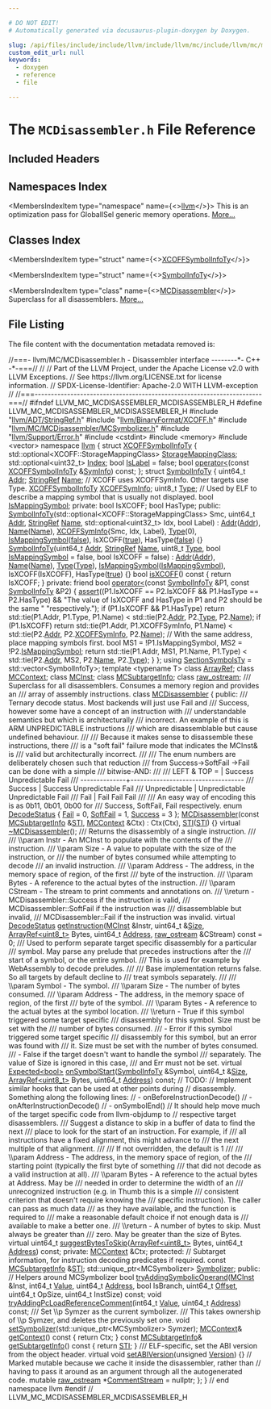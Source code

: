 ```yaml
---

# DO NOT EDIT!
# Automatically generated via docusaurus-plugin-doxygen by Doxygen.

slug: /api/files/include/include/llvm/include/llvm/mc/include/llvm/mc/mcdisassembler/mcdisassembler-h
custom_edit_url: null
keywords:
  - doxygen
  - reference
  - file

---
```





# The `MCDisassembler.h` File Reference

<DoxygenPage pluginConfig={pluginConfig}>



## Included Headers

<IncludesList>
<IncludesListItem
  filePath="llvm/ADT/StringRef.h"
  permalink="/docs/api/files/include/include/llvm/include/llvm/adt/stringref-h"
  isLocal="true" />
<IncludesListItem
  filePath="llvm/BinaryFormat/XCOFF.h"
  permalink="/docs/api/files/include/include/llvm/include/llvm/binaryformat/xcoff-h"
  isLocal="true" />
<IncludesListItem
  filePath="llvm/MC/MCDisassembler/MCSymbolizer.h"
  permalink="/docs/api/files/include/include/llvm/include/llvm/mc/include/llvm/mc/mcdisassembler/mcsymbolizer-h"
  isLocal="true" />
<IncludesListItem
  filePath="llvm/Support/Error.h"
  permalink="/docs/api/files/include/include/llvm/include/llvm/support/error-h"
  isLocal="true" />
<IncludesListItem
  filePath="cstdint"
  permalink=""
  isLocal="false" />
<IncludesListItem
  filePath="memory"
  permalink=""
  isLocal="false" />
<IncludesListItem
  filePath="vector"
  permalink=""
  isLocal="false" />
</IncludesList>

## Namespaces Index

<MembersIndex>

<MembersIndexItem
  type="namespace"
  name={<><a href="/docs/api/namespaces/llvm">llvm</a></>}>
This is an optimization pass for GlobalISel generic memory operations. <a href="/docs/api/namespaces/llvm/#details">More...</a>
</MembersIndexItem>

</MembersIndex>

## Classes Index

<MembersIndex>

<MembersIndexItem
  type="struct"
  name={<><a href="/docs/api/structs/llvm/xcoffsymbolinfoty">XCOFFSymbolInfoTy</a></>}>
</MembersIndexItem>

<MembersIndexItem
  type="struct"
  name={<><a href="/docs/api/structs/llvm/symbolinfoty">SymbolInfoTy</a></>}>
</MembersIndexItem>

<MembersIndexItem
  type="class"
  name={<><a href="/docs/api/classes/llvm/mcdisassembler">MCDisassembler</a></>}>
Superclass for all disassemblers. <a href="/docs/api/classes/llvm/mcdisassembler/#details">More...</a>
</MembersIndexItem>

</MembersIndex>


## File Listing

The file content with the documentation metadata removed is:

<ProgramListing>

<Link id="l00001" /><CodeLine lineNumber="1"><Highlight kind="comment">//===- llvm/MC/MCDisassembler.h - Disassembler interface --------&#42;- C++ -&#42;-===//</Highlight><Highlight kind="normal"></Highlight></CodeLine>
<Link id="l00002" /><CodeLine lineNumber="2"><Highlight kind="normal"></Highlight><Highlight kind="comment">//</Highlight><Highlight kind="normal"></Highlight></CodeLine>
<Link id="l00003" /><CodeLine lineNumber="3"><Highlight kind="normal"></Highlight><Highlight kind="comment">// Part of the LLVM Project, under the Apache License v2.0 with LLVM Exceptions.</Highlight><Highlight kind="normal"></Highlight></CodeLine>
<Link id="l00004" /><CodeLine lineNumber="4"><Highlight kind="normal"></Highlight><Highlight kind="comment">// See https://llvm.org/LICENSE.txt for license information.</Highlight><Highlight kind="normal"></Highlight></CodeLine>
<Link id="l00005" /><CodeLine lineNumber="5"><Highlight kind="normal"></Highlight><Highlight kind="comment">// SPDX-License-Identifier: Apache-2.0 WITH LLVM-exception</Highlight><Highlight kind="normal"></Highlight></CodeLine>
<Link id="l00006" /><CodeLine lineNumber="6"><Highlight kind="normal"></Highlight><Highlight kind="comment">//</Highlight><Highlight kind="normal"></Highlight></CodeLine>
<Link id="l00007" /><CodeLine lineNumber="7"><Highlight kind="normal"></Highlight><Highlight kind="comment">//===----------------------------------------------------------------------===//</Highlight><Highlight kind="normal"></Highlight></CodeLine>
<Link id="l00008" /><CodeLine lineNumber="8"><Highlight kind="normal"></Highlight></CodeLine>
<Link id="l00009" /><CodeLine lineNumber="9"><Highlight kind="normal"></Highlight><Highlight kind="preprocessor">#ifndef LLVM&#95;MC&#95;MCDISASSEMBLER&#95;MCDISASSEMBLER&#95;H</Highlight><Highlight kind="normal"></Highlight></CodeLine>
<Link id="l00010" /><CodeLine lineNumber="10"><Highlight kind="normal"></Highlight><Highlight kind="preprocessor">#define LLVM&#95;MC&#95;MCDISASSEMBLER&#95;MCDISASSEMBLER&#95;H</Highlight><Highlight kind="normal"></Highlight></CodeLine>
<Link id="l00011" /><CodeLine lineNumber="11"><Highlight kind="normal"></Highlight></CodeLine>
<Link id="l00012" /><CodeLine lineNumber="12"><Highlight kind="normal"></Highlight><Highlight kind="preprocessor">#include &quot;<a href="/docs/api/files/include/include/llvm/include/llvm/adt/stringref-h">llvm/ADT/StringRef.h</a>&quot;</Highlight><Highlight kind="normal"></Highlight></CodeLine>
<Link id="l00013" /><CodeLine lineNumber="13"><Highlight kind="normal"></Highlight><Highlight kind="preprocessor">#include &quot;<a href="/docs/api/files/include/include/llvm/include/llvm/binaryformat/xcoff-h">llvm/BinaryFormat/XCOFF.h</a>&quot;</Highlight><Highlight kind="normal"></Highlight></CodeLine>
<Link id="l00014" /><CodeLine lineNumber="14"><Highlight kind="normal"></Highlight><Highlight kind="preprocessor">#include &quot;<a href="/docs/api/files/include/include/llvm/include/llvm/mc/include/llvm/mc/mcdisassembler/mcsymbolizer-h">llvm/MC/MCDisassembler/MCSymbolizer.h</a>&quot;</Highlight><Highlight kind="normal"></Highlight></CodeLine>
<Link id="l00015" /><CodeLine lineNumber="15"><Highlight kind="normal"></Highlight><Highlight kind="preprocessor">#include &quot;<a href="/docs/api/files/include/include/llvm/include/llvm/support/error-h">llvm/Support/Error.h</a>&quot;</Highlight><Highlight kind="normal"></Highlight></CodeLine>
<Link id="l00016" /><CodeLine lineNumber="16"><Highlight kind="normal"></Highlight><Highlight kind="preprocessor">#include &lt;cstdint&gt;</Highlight><Highlight kind="normal"></Highlight></CodeLine>
<Link id="l00017" /><CodeLine lineNumber="17"><Highlight kind="normal"></Highlight><Highlight kind="preprocessor">#include &lt;memory&gt;</Highlight><Highlight kind="normal"></Highlight></CodeLine>
<Link id="l00018" /><CodeLine lineNumber="18"><Highlight kind="normal"></Highlight><Highlight kind="preprocessor">#include &lt;vector&gt;</Highlight><Highlight kind="normal"></Highlight></CodeLine>
<Link id="l00019" /><CodeLine lineNumber="19"><Highlight kind="normal"></Highlight></CodeLine>
<Link id="l00020" /><CodeLine lineNumber="20"><Highlight kind="normal"></Highlight><Highlight kind="keyword">namespace </Highlight><Highlight kind="normal"><a href="/docs/api/namespaces/llvm">llvm</a> &#123;</Highlight></CodeLine>
<Link id="l00021" /><CodeLine lineNumber="21"><Highlight kind="normal"></Highlight></CodeLine>
<Link id="l00022" /><CodeLine lineNumber="22" lineLink="/docs/api/structs/llvm/xcoffsymbolinfoty"><Highlight kind="normal"></Highlight><Highlight kind="keyword">struct </Highlight><Highlight kind="normal"><a href="/docs/api/structs/llvm/xcoffsymbolinfoty">XCOFFSymbolInfoTy</a> &#123;</Highlight></CodeLine>
<Link id="l00023" /><CodeLine lineNumber="23" lineLink="/docs/api/structs/llvm/xcoffsymbolinfoty/#ac60cea02478e4afe523c826cf49ceee5"><Highlight kind="normal">  std::optional&lt;XCOFF::StorageMappingClass&gt; <a href="/docs/api/structs/llvm/xcoffsymbolinfoty/#ac60cea02478e4afe523c826cf49ceee5">StorageMappingClass</a>;</Highlight></CodeLine>
<Link id="l00024" /><CodeLine lineNumber="24" lineLink="/docs/api/structs/llvm/xcoffsymbolinfoty/#aa9b34ac971fc7a774a083c51de16707d"><Highlight kind="normal">  std::optional&lt;uint32&#95;t&gt; <a href="/docs/api/structs/llvm/xcoffsymbolinfoty/#aa9b34ac971fc7a774a083c51de16707d">Index</a>;</Highlight></CodeLine>
<Link id="l00025" /><CodeLine lineNumber="25" lineLink="/docs/api/structs/llvm/xcoffsymbolinfoty/#a54b9256679e29b148a4ba782ce84b9fc"><Highlight kind="normal">  </Highlight><Highlight kind="keywordtype">bool</Highlight><Highlight kind="normal"> <a href="/docs/api/structs/llvm/xcoffsymbolinfoty/#a54b9256679e29b148a4ba782ce84b9fc">IsLabel</a> = </Highlight><Highlight kind="keyword">false</Highlight><Highlight kind="normal">;</Highlight></CodeLine>
<Link id="l00026" /><CodeLine lineNumber="26"><Highlight kind="normal">  </Highlight><Highlight kind="keywordtype">bool</Highlight><Highlight kind="normal"> <a href="/docs/api/structs/llvm/xcoffsymbolinfoty/#a65fb8e5e2d4cfbd4d7e1a47f58452e7d">operator&lt;</a>(</Highlight><Highlight kind="keyword">const</Highlight><Highlight kind="normal"> <a href="/docs/api/structs/llvm/xcoffsymbolinfoty">XCOFFSymbolInfoTy</a> &amp;<a href="/docs/api/structs/syminfo">SymInfo</a>) </Highlight><Highlight kind="keyword">const</Highlight><Highlight kind="normal">;</Highlight></CodeLine>
<Link id="l00027" /><CodeLine lineNumber="27"><Highlight kind="normal">&#125;;</Highlight></CodeLine>
<Link id="l00028" /><CodeLine lineNumber="28"><Highlight kind="normal"></Highlight></CodeLine>
<Link id="l00029" /><CodeLine lineNumber="29" lineLink="/docs/api/structs/llvm/symbolinfoty"><Highlight kind="normal"></Highlight><Highlight kind="keyword">struct </Highlight><Highlight kind="normal"><a href="/docs/api/structs/llvm/symbolinfoty/#a268f8502696297743a34f43225dcf722">SymbolInfoTy</a> &#123;</Highlight></CodeLine>
<Link id="l00030" /><CodeLine lineNumber="30" lineLink="/docs/api/structs/llvm/symbolinfoty/#afbab73489bf1a6bd2d3d605b87267528"><Highlight kind="normal">  uint64&#95;t <a href="/docs/api/structs/llvm/symbolinfoty/#afbab73489bf1a6bd2d3d605b87267528">Addr</a>;</Highlight></CodeLine>
<Link id="l00031" /><CodeLine lineNumber="31" lineLink="/docs/api/structs/llvm/symbolinfoty/#adeb62323394740c3ee7f3fef420ad100"><Highlight kind="normal">  <a href="/docs/api/classes/llvm/stringref">StringRef</a> <a href="/docs/api/structs/llvm/symbolinfoty/#adeb62323394740c3ee7f3fef420ad100">Name</a>;</Highlight></CodeLine>
<Link id="l00032" /><CodeLine lineNumber="32"><Highlight kind="normal">  </Highlight><Highlight kind="comment">// XCOFF uses XCOFFSymInfo. Other targets use Type.</Highlight><Highlight kind="normal"></Highlight></CodeLine>
<Link id="l00033" /><CodeLine lineNumber="33" lineLink="/docs/api/structs/llvm/symbolinfoty/#a911d9076ba2a9dc3f8705829ffdcf492"><Highlight kind="normal">  <a href="/docs/api/structs/llvm/xcoffsymbolinfoty">XCOFFSymbolInfoTy</a> <a href="/docs/api/structs/llvm/symbolinfoty/#a911d9076ba2a9dc3f8705829ffdcf492">XCOFFSymInfo</a>;</Highlight></CodeLine>
<Link id="l00034" /><CodeLine lineNumber="34" lineLink="/docs/api/structs/llvm/symbolinfoty/#af21a9bc17551fea2afa647a2db3cbcdb"><Highlight kind="normal">  uint8&#95;t <a href="/docs/api/structs/llvm/symbolinfoty/#af21a9bc17551fea2afa647a2db3cbcdb">Type</a>;</Highlight></CodeLine>
<Link id="l00035" /><CodeLine lineNumber="35"><Highlight kind="normal">  </Highlight><Highlight kind="comment">// Used by ELF to describe a mapping symbol that is usually not displayed.</Highlight><Highlight kind="normal"></Highlight></CodeLine>
<Link id="l00036" /><CodeLine lineNumber="36" lineLink="/docs/api/structs/llvm/symbolinfoty/#aafc60a607db4d4e236322dd2f1ca0080"><Highlight kind="normal">  </Highlight><Highlight kind="keywordtype">bool</Highlight><Highlight kind="normal"> <a href="/docs/api/structs/llvm/symbolinfoty/#aafc60a607db4d4e236322dd2f1ca0080">IsMappingSymbol</a>;</Highlight></CodeLine>
<Link id="l00037" /><CodeLine lineNumber="37"><Highlight kind="normal"></Highlight></CodeLine>
<Link id="l00038" /><CodeLine lineNumber="38"><Highlight kind="normal"></Highlight><Highlight kind="keyword">private</Highlight><Highlight kind="normal">:</Highlight></CodeLine>
<Link id="l00039" /><CodeLine lineNumber="39"><Highlight kind="normal">  </Highlight><Highlight kind="keywordtype">bool</Highlight><Highlight kind="normal"> IsXCOFF;</Highlight></CodeLine>
<Link id="l00040" /><CodeLine lineNumber="40"><Highlight kind="normal">  </Highlight><Highlight kind="keywordtype">bool</Highlight><Highlight kind="normal"> HasType;</Highlight></CodeLine>
<Link id="l00041" /><CodeLine lineNumber="41"><Highlight kind="normal"></Highlight></CodeLine>
<Link id="l00042" /><CodeLine lineNumber="42"><Highlight kind="normal"></Highlight><Highlight kind="keyword">public</Highlight><Highlight kind="normal">:</Highlight></CodeLine>
<Link id="l00043" /><CodeLine lineNumber="43" lineLink="/docs/api/structs/llvm/symbolinfoty/#a268f8502696297743a34f43225dcf722"><Highlight kind="normal">  <a href="/docs/api/structs/llvm/symbolinfoty/#a268f8502696297743a34f43225dcf722">SymbolInfoTy</a>(std::optional&lt;XCOFF::StorageMappingClass&gt; Smc, uint64&#95;t <a href="/docs/api/structs/llvm/symbolinfoty/#afbab73489bf1a6bd2d3d605b87267528">Addr</a>,</Highlight></CodeLine>
<Link id="l00044" /><CodeLine lineNumber="44"><Highlight kind="normal">               <a href="/docs/api/classes/llvm/stringref">StringRef</a> <a href="/docs/api/structs/llvm/symbolinfoty/#adeb62323394740c3ee7f3fef420ad100">Name</a>, std::optional&lt;uint32&#95;t&gt; Idx, </Highlight><Highlight kind="keywordtype">bool</Highlight><Highlight kind="normal"> Label)</Highlight></CodeLine>
<Link id="l00045" /><CodeLine lineNumber="45"><Highlight kind="normal">      : <a href="/docs/api/structs/llvm/symbolinfoty/#afbab73489bf1a6bd2d3d605b87267528">Addr</a>(<a href="/docs/api/structs/llvm/symbolinfoty/#afbab73489bf1a6bd2d3d605b87267528">Addr</a>), <a href="/docs/api/structs/llvm/symbolinfoty/#adeb62323394740c3ee7f3fef420ad100">Name</a>(<a href="/docs/api/structs/llvm/symbolinfoty/#adeb62323394740c3ee7f3fef420ad100">Name</a>), <a href="/docs/api/structs/llvm/symbolinfoty/#a911d9076ba2a9dc3f8705829ffdcf492">XCOFFSymInfo</a>&#123;Smc, Idx, Label&#125;, <a href="/docs/api/structs/llvm/symbolinfoty/#af21a9bc17551fea2afa647a2db3cbcdb">Type</a>(0),</Highlight></CodeLine>
<Link id="l00046" /><CodeLine lineNumber="46"><Highlight kind="normal">        <a href="/docs/api/structs/llvm/symbolinfoty/#aafc60a607db4d4e236322dd2f1ca0080">IsMappingSymbol</a>(<a href="/docs/api/namespaces/false">false</a>), IsXCOFF(<a href="/docs/api/files/lib/lib/analysis/basicaliasanalysis-cpp/#af6d5cafbdfc5313e65d990120021a3ec">true</a>), HasType(<a href="/docs/api/namespaces/false">false</a>) &#123;&#125;</Highlight></CodeLine>
<Link id="l00047" /><CodeLine lineNumber="47" lineLink="/docs/api/structs/llvm/symbolinfoty/#a3ce41f3958ca76dd48665c9e419b9d46"><Highlight kind="normal">  <a href="/docs/api/structs/llvm/symbolinfoty/#a3ce41f3958ca76dd48665c9e419b9d46">SymbolInfoTy</a>(uint64&#95;t <a href="/docs/api/structs/llvm/symbolinfoty/#afbab73489bf1a6bd2d3d605b87267528">Addr</a>, <a href="/docs/api/classes/llvm/stringref">StringRef</a> <a href="/docs/api/structs/llvm/symbolinfoty/#adeb62323394740c3ee7f3fef420ad100">Name</a>, uint8&#95;t <a href="/docs/api/structs/llvm/symbolinfoty/#af21a9bc17551fea2afa647a2db3cbcdb">Type</a>,</Highlight></CodeLine>
<Link id="l00048" /><CodeLine lineNumber="48"><Highlight kind="normal">               </Highlight><Highlight kind="keywordtype">bool</Highlight><Highlight kind="normal"> <a href="/docs/api/structs/llvm/symbolinfoty/#aafc60a607db4d4e236322dd2f1ca0080">IsMappingSymbol</a> = </Highlight><Highlight kind="keyword">false</Highlight><Highlight kind="normal">, </Highlight><Highlight kind="keywordtype">bool</Highlight><Highlight kind="normal"> IsXCOFF = </Highlight><Highlight kind="keyword">false</Highlight><Highlight kind="normal">)</Highlight></CodeLine>
<Link id="l00049" /><CodeLine lineNumber="49"><Highlight kind="normal">      : <a href="/docs/api/structs/llvm/symbolinfoty/#afbab73489bf1a6bd2d3d605b87267528">Addr</a>(<a href="/docs/api/structs/llvm/symbolinfoty/#afbab73489bf1a6bd2d3d605b87267528">Addr</a>), <a href="/docs/api/structs/llvm/symbolinfoty/#adeb62323394740c3ee7f3fef420ad100">Name</a>(<a href="/docs/api/structs/llvm/symbolinfoty/#adeb62323394740c3ee7f3fef420ad100">Name</a>), <a href="/docs/api/structs/llvm/symbolinfoty/#af21a9bc17551fea2afa647a2db3cbcdb">Type</a>(<a href="/docs/api/structs/llvm/symbolinfoty/#af21a9bc17551fea2afa647a2db3cbcdb">Type</a>), <a href="/docs/api/structs/llvm/symbolinfoty/#aafc60a607db4d4e236322dd2f1ca0080">IsMappingSymbol</a>(<a href="/docs/api/structs/llvm/symbolinfoty/#aafc60a607db4d4e236322dd2f1ca0080">IsMappingSymbol</a>),</Highlight></CodeLine>
<Link id="l00050" /><CodeLine lineNumber="50"><Highlight kind="normal">        IsXCOFF(IsXCOFF), HasType(<a href="/docs/api/files/lib/lib/analysis/basicaliasanalysis-cpp/#af6d5cafbdfc5313e65d990120021a3ec">true</a>) &#123;&#125;</Highlight></CodeLine>
<Link id="l00051" /><CodeLine lineNumber="51" lineLink="/docs/api/structs/llvm/symbolinfoty/#adb1ecebbeb919b02ed47d69684a4e456"><Highlight kind="normal">  </Highlight><Highlight kind="keywordtype">bool</Highlight><Highlight kind="normal"> <a href="/docs/api/structs/llvm/symbolinfoty/#adb1ecebbeb919b02ed47d69684a4e456">isXCOFF</a>()</Highlight><Highlight kind="keyword"> const </Highlight><Highlight kind="normal">&#123; </Highlight><Highlight kind="keywordflow">return</Highlight><Highlight kind="normal"> IsXCOFF; &#125;</Highlight></CodeLine>
<Link id="l00052" /><CodeLine lineNumber="52"><Highlight kind="normal"></Highlight></CodeLine>
<Link id="l00053" /><CodeLine lineNumber="53"><Highlight kind="normal"></Highlight><Highlight kind="keyword">private</Highlight><Highlight kind="normal">:</Highlight></CodeLine>
<Link id="l00054" /><CodeLine lineNumber="54" lineLink="/docs/api/structs/llvm/symbolinfoty/#ad19bd0ed97fe373971e486cd1c8695a3"><Highlight kind="normal">  </Highlight><Highlight kind="keyword">friend</Highlight><Highlight kind="normal"> </Highlight><Highlight kind="keywordtype">bool</Highlight><Highlight kind="normal"> <a href="/docs/api/structs/llvm/symbolinfoty/#ad19bd0ed97fe373971e486cd1c8695a3">operator&lt;</a>(</Highlight><Highlight kind="keyword">const</Highlight><Highlight kind="normal"> <a href="/docs/api/structs/llvm/symbolinfoty/#a268f8502696297743a34f43225dcf722">SymbolInfoTy</a> &amp;P1, </Highlight><Highlight kind="keyword">const</Highlight><Highlight kind="normal"> <a href="/docs/api/structs/llvm/symbolinfoty/#a268f8502696297743a34f43225dcf722">SymbolInfoTy</a> &amp;P2) &#123;</Highlight></CodeLine>
<Link id="l00055" /><CodeLine lineNumber="55"><Highlight kind="normal">    <a href="/docs/api/files/lib/lib/target/lib/target/amdgpu/silowercontrolflow-cpp/#a4868c5d81c5ccc98c47aeab6244346a0">assert</a>((P1.IsXCOFF == P2.IsXCOFF &amp;&amp; P1.HasType == P2.HasType) &amp;&amp;</Highlight></CodeLine>
<Link id="l00056" /><CodeLine lineNumber="56"><Highlight kind="normal">           </Highlight><Highlight kind="stringliteral">&quot;The value of IsXCOFF and HasType in P1 and P2 should be the same &quot;</Highlight><Highlight kind="normal"></Highlight></CodeLine>
<Link id="l00057" /><CodeLine lineNumber="57"><Highlight kind="normal">           </Highlight><Highlight kind="stringliteral">&quot;respectively.&quot;</Highlight><Highlight kind="normal">);</Highlight></CodeLine>
<Link id="l00058" /><CodeLine lineNumber="58"><Highlight kind="normal"></Highlight></CodeLine>
<Link id="l00059" /><CodeLine lineNumber="59"><Highlight kind="normal">    </Highlight><Highlight kind="keywordflow">if</Highlight><Highlight kind="normal"> (P1.IsXCOFF &amp;&amp; P1.HasType)</Highlight></CodeLine>
<Link id="l00060" /><CodeLine lineNumber="60"><Highlight kind="normal">      </Highlight><Highlight kind="keywordflow">return</Highlight><Highlight kind="normal"> std::tie(P1.Addr, P1.Type, P1.Name) &lt;</Highlight></CodeLine>
<Link id="l00061" /><CodeLine lineNumber="61"><Highlight kind="normal">             std::tie(P2.<a href="/docs/api/structs/llvm/symbolinfoty/#afbab73489bf1a6bd2d3d605b87267528">Addr</a>, P2.<a href="/docs/api/structs/llvm/symbolinfoty/#af21a9bc17551fea2afa647a2db3cbcdb">Type</a>, P2.<a href="/docs/api/structs/llvm/symbolinfoty/#adeb62323394740c3ee7f3fef420ad100">Name</a>);</Highlight></CodeLine>
<Link id="l00062" /><CodeLine lineNumber="62"><Highlight kind="normal"></Highlight></CodeLine>
<Link id="l00063" /><CodeLine lineNumber="63"><Highlight kind="normal">    </Highlight><Highlight kind="keywordflow">if</Highlight><Highlight kind="normal"> (P1.IsXCOFF)</Highlight></CodeLine>
<Link id="l00064" /><CodeLine lineNumber="64"><Highlight kind="normal">      </Highlight><Highlight kind="keywordflow">return</Highlight><Highlight kind="normal"> std::tie(P1.Addr, P1.XCOFFSymInfo, P1.Name) &lt;</Highlight></CodeLine>
<Link id="l00065" /><CodeLine lineNumber="65"><Highlight kind="normal">             std::tie(P2.<a href="/docs/api/structs/llvm/symbolinfoty/#afbab73489bf1a6bd2d3d605b87267528">Addr</a>, P2.<a href="/docs/api/structs/llvm/symbolinfoty/#a911d9076ba2a9dc3f8705829ffdcf492">XCOFFSymInfo</a>, P2.<a href="/docs/api/structs/llvm/symbolinfoty/#adeb62323394740c3ee7f3fef420ad100">Name</a>);</Highlight></CodeLine>
<Link id="l00066" /><CodeLine lineNumber="66"><Highlight kind="normal"></Highlight></CodeLine>
<Link id="l00067" /><CodeLine lineNumber="67"><Highlight kind="normal">    </Highlight><Highlight kind="comment">// With the same address, place mapping symbols first.</Highlight><Highlight kind="normal"></Highlight></CodeLine>
<Link id="l00068" /><CodeLine lineNumber="68"><Highlight kind="normal">    </Highlight><Highlight kind="keywordtype">bool</Highlight><Highlight kind="normal"> MS1 = !P1.IsMappingSymbol, MS2 = !P2.<a href="/docs/api/structs/llvm/symbolinfoty/#aafc60a607db4d4e236322dd2f1ca0080">IsMappingSymbol</a>;</Highlight></CodeLine>
<Link id="l00069" /><CodeLine lineNumber="69"><Highlight kind="normal">    </Highlight><Highlight kind="keywordflow">return</Highlight><Highlight kind="normal"> std::tie(P1.Addr, MS1, P1.Name, P1.Type) &lt;</Highlight></CodeLine>
<Link id="l00070" /><CodeLine lineNumber="70"><Highlight kind="normal">           std::tie(P2.<a href="/docs/api/structs/llvm/symbolinfoty/#afbab73489bf1a6bd2d3d605b87267528">Addr</a>, MS2, P2.<a href="/docs/api/structs/llvm/symbolinfoty/#adeb62323394740c3ee7f3fef420ad100">Name</a>, P2.<a href="/docs/api/structs/llvm/symbolinfoty/#af21a9bc17551fea2afa647a2db3cbcdb">Type</a>);</Highlight></CodeLine>
<Link id="l00071" /><CodeLine lineNumber="71"><Highlight kind="normal">  &#125;</Highlight></CodeLine>
<Link id="l00072" /><CodeLine lineNumber="72"><Highlight kind="normal">&#125;;</Highlight></CodeLine>
<Link id="l00073" /><CodeLine lineNumber="73"><Highlight kind="normal"></Highlight></CodeLine>
<Link id="l00074" /><CodeLine lineNumber="74" lineLink="/docs/api/namespaces/llvm/#acd0890d6ec86f9ec3c6a0b7c30f7f158"><Highlight kind="normal"></Highlight><Highlight kind="keyword">using </Highlight><Highlight kind="normal"><a href="/docs/api/namespaces/llvm/#acd0890d6ec86f9ec3c6a0b7c30f7f158">SectionSymbolsTy</a> = std::vector&lt;SymbolInfoTy&gt;;</Highlight></CodeLine>
<Link id="l00075" /><CodeLine lineNumber="75"><Highlight kind="normal"></Highlight></CodeLine>
<Link id="l00076" /><CodeLine lineNumber="76"><Highlight kind="normal"></Highlight><Highlight kind="keyword">template</Highlight><Highlight kind="normal"> &lt;</Highlight><Highlight kind="keyword">typename</Highlight><Highlight kind="normal"> T&gt; </Highlight><Highlight kind="keyword">class </Highlight><Highlight kind="normal"><a href="/docs/api/classes/llvm/arrayref">ArrayRef</a>;</Highlight></CodeLine>
<Link id="l00077" /><CodeLine lineNumber="77"><Highlight kind="normal"></Highlight><Highlight kind="keyword">class </Highlight><Highlight kind="normal"><a href="/docs/api/classes/llvm/mccontext">MCContext</a>;</Highlight></CodeLine>
<Link id="l00078" /><CodeLine lineNumber="78"><Highlight kind="normal"></Highlight><Highlight kind="keyword">class </Highlight><Highlight kind="normal"><a href="/docs/api/classes/llvm/mcinst">MCInst</a>;</Highlight></CodeLine>
<Link id="l00079" /><CodeLine lineNumber="79"><Highlight kind="normal"></Highlight><Highlight kind="keyword">class </Highlight><Highlight kind="normal"><a href="/docs/api/classes/llvm/mcsubtargetinfo">MCSubtargetInfo</a>;</Highlight></CodeLine>
<Link id="l00080" /><CodeLine lineNumber="80"><Highlight kind="normal"></Highlight><Highlight kind="keyword">class </Highlight><Highlight kind="normal"><a href="/docs/api/classes/llvm/raw-ostream">raw&#95;ostream</a>;</Highlight></CodeLine>
<Link id="l00081" /><CodeLine lineNumber="81"><Highlight kind="normal"></Highlight><Highlight kind="comment"></Highlight></CodeLine>
<Link id="l00082" /><CodeLine lineNumber="82"><Highlight kind="comment">/// Superclass for all disassemblers. Consumes a memory region and provides an</Highlight></CodeLine>
<Link id="l00083" /><CodeLine lineNumber="83"><Highlight kind="comment">/// array of assembly instructions.</Highlight><Highlight kind="normal"></Highlight></CodeLine>
<Link id="l00084" /><CodeLine lineNumber="84" lineLink="/docs/api/classes/llvm/mcdisassembler"><Highlight kind="normal"></Highlight><Highlight kind="keyword">class </Highlight><Highlight kind="normal"><a href="/docs/api/classes/llvm/mcdisassembler/#a07639073d0bfe2f90b94ced7f2944596">MCDisassembler</a> &#123;</Highlight></CodeLine>
<Link id="l00085" /><CodeLine lineNumber="85"><Highlight kind="normal"></Highlight><Highlight kind="keyword">public</Highlight><Highlight kind="normal">:</Highlight><Highlight kind="comment"></Highlight></CodeLine>
<Link id="l00086" /><CodeLine lineNumber="86"><Highlight kind="comment">  /// Ternary decode status. Most backends will just use Fail and</Highlight></CodeLine>
<Link id="l00087" /><CodeLine lineNumber="87"><Highlight kind="comment">  /// Success, however some have a concept of an instruction with</Highlight></CodeLine>
<Link id="l00088" /><CodeLine lineNumber="88"><Highlight kind="comment">  /// understandable semantics but which is architecturally</Highlight></CodeLine>
<Link id="l00089" /><CodeLine lineNumber="89"><Highlight kind="comment">  /// incorrect. An example of this is ARM UNPREDICTABLE instructions</Highlight></CodeLine>
<Link id="l00090" /><CodeLine lineNumber="90"><Highlight kind="comment">  /// which are disassemblable but cause undefined behaviour.</Highlight></CodeLine>
<Link id="l00091" /><CodeLine lineNumber="91"><Highlight kind="comment">  ///</Highlight></CodeLine>
<Link id="l00092" /><CodeLine lineNumber="92"><Highlight kind="comment">  /// Because it makes sense to disassemble these instructions, there</Highlight></CodeLine>
<Link id="l00093" /><CodeLine lineNumber="93"><Highlight kind="comment">  /// is a &quot;soft fail&quot; failure mode that indicates the MCInst&amp; is</Highlight></CodeLine>
<Link id="l00094" /><CodeLine lineNumber="94"><Highlight kind="comment">  /// valid but architecturally incorrect.</Highlight></CodeLine>
<Link id="l00095" /><CodeLine lineNumber="95"><Highlight kind="comment">  ///</Highlight></CodeLine>
<Link id="l00096" /><CodeLine lineNumber="96"><Highlight kind="comment">  /// The enum numbers are deliberately chosen such that reduction</Highlight></CodeLine>
<Link id="l00097" /><CodeLine lineNumber="97"><Highlight kind="comment">  /// from Success-&gt;SoftFail -&gt;Fail can be done with a simple</Highlight></CodeLine>
<Link id="l00098" /><CodeLine lineNumber="98"><Highlight kind="comment">  /// bitwise-AND:</Highlight></CodeLine>
<Link id="l00099" /><CodeLine lineNumber="99"><Highlight kind="comment">  ///</Highlight></CodeLine>
<Link id="l00100" /><CodeLine lineNumber="100"><Highlight kind="comment">  ///   LEFT &amp; TOP =  | Success       Unpredictable   Fail</Highlight></CodeLine>
<Link id="l00101" /><CodeLine lineNumber="101"><Highlight kind="comment">  ///   --------------+-----------------------------------</Highlight></CodeLine>
<Link id="l00102" /><CodeLine lineNumber="102"><Highlight kind="comment">  ///   Success       | Success       Unpredictable   Fail</Highlight></CodeLine>
<Link id="l00103" /><CodeLine lineNumber="103"><Highlight kind="comment">  ///   Unpredictable | Unpredictable Unpredictable   Fail</Highlight></CodeLine>
<Link id="l00104" /><CodeLine lineNumber="104"><Highlight kind="comment">  ///   Fail          | Fail          Fail            Fail</Highlight></CodeLine>
<Link id="l00105" /><CodeLine lineNumber="105"><Highlight kind="comment">  ///</Highlight></CodeLine>
<Link id="l00106" /><CodeLine lineNumber="106"><Highlight kind="comment">  /// An easy way of encoding this is as 0b11, 0b01, 0b00 for</Highlight></CodeLine>
<Link id="l00107" /><CodeLine lineNumber="107"><Highlight kind="comment">  /// Success, SoftFail, Fail respectively.</Highlight><Highlight kind="normal"></Highlight></CodeLine>
<Link id="l00108" /><CodeLine lineNumber="108" lineLink="/docs/api/classes/llvm/mcdisassembler/#a8eb822283e8f3200ca4b2a1ba0174e6a"><Highlight kind="normal">  </Highlight><Highlight kind="keyword">enum</Highlight><Highlight kind="normal"> <a href="/docs/api/classes/llvm/mcdisassembler/#a8eb822283e8f3200ca4b2a1ba0174e6a">DecodeStatus</a> &#123;</Highlight></CodeLine>
<Link id="l00109" /><CodeLine lineNumber="109" lineLink="/docs/api/classes/llvm/mcdisassembler/#a8eb822283e8f3200ca4b2a1ba0174e6aa537a26dac8694f2000c729a35e2ead30"><Highlight kind="normal">    <a href="/docs/api/classes/llvm/mcdisassembler/#a8eb822283e8f3200ca4b2a1ba0174e6aa537a26dac8694f2000c729a35e2ead30">Fail</a> = 0,</Highlight></CodeLine>
<Link id="l00110" /><CodeLine lineNumber="110" lineLink="/docs/api/classes/llvm/mcdisassembler/#a8eb822283e8f3200ca4b2a1ba0174e6aa9d693b8e530a7fa3457dece6f8951e6c"><Highlight kind="normal">    <a href="/docs/api/classes/llvm/mcdisassembler/#a8eb822283e8f3200ca4b2a1ba0174e6aa9d693b8e530a7fa3457dece6f8951e6c">SoftFail</a> = 1,</Highlight></CodeLine>
<Link id="l00111" /><CodeLine lineNumber="111" lineLink="/docs/api/classes/llvm/mcdisassembler/#a8eb822283e8f3200ca4b2a1ba0174e6aaabe09036b442fff9aa63ce1e844fdf60"><Highlight kind="normal">    <a href="/docs/api/classes/llvm/mcdisassembler/#a8eb822283e8f3200ca4b2a1ba0174e6aaabe09036b442fff9aa63ce1e844fdf60">Success</a> = 3</Highlight></CodeLine>
<Link id="l00112" /><CodeLine lineNumber="112"><Highlight kind="normal">  &#125;;</Highlight></CodeLine>
<Link id="l00113" /><CodeLine lineNumber="113"><Highlight kind="normal"></Highlight></CodeLine>
<Link id="l00114" /><CodeLine lineNumber="114" lineLink="/docs/api/classes/llvm/mcdisassembler/#a07639073d0bfe2f90b94ced7f2944596"><Highlight kind="normal">  <a href="/docs/api/classes/llvm/mcdisassembler/#a07639073d0bfe2f90b94ced7f2944596">MCDisassembler</a>(</Highlight><Highlight kind="keyword">const</Highlight><Highlight kind="normal"> <a href="/docs/api/classes/llvm/mcsubtargetinfo">MCSubtargetInfo</a> &amp;<a href="/docs/api/classes/llvm/mcdisassembler/#a67d53a6acc509ff577f17d00ddeac34d">STI</a>, <a href="/docs/api/classes/llvm/mccontext">MCContext</a> &amp;Ctx)</Highlight></CodeLine>
<Link id="l00115" /><CodeLine lineNumber="115"><Highlight kind="normal">    : Ctx(Ctx), <a href="/docs/api/classes/llvm/mcdisassembler/#a67d53a6acc509ff577f17d00ddeac34d">STI</a>(<a href="/docs/api/classes/llvm/mcdisassembler/#a67d53a6acc509ff577f17d00ddeac34d">STI</a>) &#123;&#125;</Highlight></CodeLine>
<Link id="l00116" /><CodeLine lineNumber="116"><Highlight kind="normal"></Highlight></CodeLine>
<Link id="l00117" /><CodeLine lineNumber="117" lineLink="/docs/api/classes/llvm/mcdisassembler/#aca028537d2d7a5248816fc6bdf61eeda"><Highlight kind="normal">  </Highlight><Highlight kind="keyword">virtual</Highlight><Highlight kind="normal"> <a href="/docs/api/classes/llvm/mcdisassembler/#aca028537d2d7a5248816fc6bdf61eeda">~MCDisassembler</a>();</Highlight></CodeLine>
<Link id="l00118" /><CodeLine lineNumber="118"><Highlight kind="normal"></Highlight><Highlight kind="comment"></Highlight></CodeLine>
<Link id="l00119" /><CodeLine lineNumber="119"><Highlight kind="comment">  /// Returns the disassembly of a single instruction.</Highlight></CodeLine>
<Link id="l00120" /><CodeLine lineNumber="120"><Highlight kind="comment">  ///</Highlight></CodeLine>
<Link id="l00121" /><CodeLine lineNumber="121"><Highlight kind="comment">  /// \\param Instr    - An MCInst to populate with the contents of the</Highlight></CodeLine>
<Link id="l00122" /><CodeLine lineNumber="122"><Highlight kind="comment">  ///                   instruction.</Highlight></CodeLine>
<Link id="l00123" /><CodeLine lineNumber="123"><Highlight kind="comment">  /// \\param Size     - A value to populate with the size of the instruction, or</Highlight></CodeLine>
<Link id="l00124" /><CodeLine lineNumber="124"><Highlight kind="comment">  ///                   the number of bytes consumed while attempting to decode</Highlight></CodeLine>
<Link id="l00125" /><CodeLine lineNumber="125"><Highlight kind="comment">  ///                   an invalid instruction.</Highlight></CodeLine>
<Link id="l00126" /><CodeLine lineNumber="126"><Highlight kind="comment">  /// \\param Address  - The address, in the memory space of region, of the first</Highlight></CodeLine>
<Link id="l00127" /><CodeLine lineNumber="127"><Highlight kind="comment">  ///                   byte of the instruction.</Highlight></CodeLine>
<Link id="l00128" /><CodeLine lineNumber="128"><Highlight kind="comment">  /// \\param Bytes    - A reference to the actual bytes of the instruction.</Highlight></CodeLine>
<Link id="l00129" /><CodeLine lineNumber="129"><Highlight kind="comment">  /// \\param CStream  - The stream to print comments and annotations on.</Highlight></CodeLine>
<Link id="l00130" /><CodeLine lineNumber="130"><Highlight kind="comment">  /// \\return         - MCDisassembler::Success if the instruction is valid,</Highlight></CodeLine>
<Link id="l00131" /><CodeLine lineNumber="131"><Highlight kind="comment">  ///                   MCDisassembler::SoftFail if the instruction was</Highlight></CodeLine>
<Link id="l00132" /><CodeLine lineNumber="132"><Highlight kind="comment">  ///                                            disassemblable but invalid,</Highlight></CodeLine>
<Link id="l00133" /><CodeLine lineNumber="133"><Highlight kind="comment">  ///                   MCDisassembler::Fail if the instruction was invalid.</Highlight><Highlight kind="normal"></Highlight></CodeLine>
<Link id="l00134" /><CodeLine lineNumber="134" lineLink="/docs/api/classes/llvm/mcdisassembler/#a938eec53ce08249709acf1b3ec7f4035"><Highlight kind="normal">  </Highlight><Highlight kind="keyword">virtual</Highlight><Highlight kind="normal"> <a href="/docs/api/classes/llvm/mcdisassembler/#a8eb822283e8f3200ca4b2a1ba0174e6a">DecodeStatus</a> <a href="/docs/api/classes/llvm/mcdisassembler/#a938eec53ce08249709acf1b3ec7f4035">getInstruction</a>(<a href="/docs/api/classes/llvm/mcinst">MCInst</a> &amp;Instr, uint64&#95;t &amp;<a href="/docs/api/files/lib/lib/analysis/inlineorder-cpp/#a7ee6f0cb51c3b9056199e9a0001fe8c3a6f6cb72d544962fa333e2e34ce64f719">Size</a>,</Highlight></CodeLine>
<Link id="l00135" /><CodeLine lineNumber="135"><Highlight kind="normal">                                      <a href="/docs/api/classes/llvm/arrayref">ArrayRef&lt;uint8&#95;t&gt;</a> Bytes, uint64&#95;t <a href="/docs/api/namespaces/llvm/#a8e02bbea14c70bab55fbc1384e1472d9add7bf230fde8d4836917806aff6a6b27">Address</a>,</Highlight></CodeLine>
<Link id="l00136" /><CodeLine lineNumber="136"><Highlight kind="normal">                                      <a href="/docs/api/classes/llvm/raw-ostream">raw&#95;ostream</a> &amp;CStream) </Highlight><Highlight kind="keyword">const</Highlight><Highlight kind="normal"> = 0;</Highlight></CodeLine>
<Link id="l00137" /><CodeLine lineNumber="137"><Highlight kind="normal"></Highlight><Highlight kind="comment"></Highlight></CodeLine>
<Link id="l00138" /><CodeLine lineNumber="138"><Highlight kind="comment">  /// Used to perform separate target specific disassembly for a particular</Highlight></CodeLine>
<Link id="l00139" /><CodeLine lineNumber="139"><Highlight kind="comment">  /// symbol. May parse any prelude that precedes instructions after the</Highlight></CodeLine>
<Link id="l00140" /><CodeLine lineNumber="140"><Highlight kind="comment">  /// start of a symbol, or the entire symbol.</Highlight></CodeLine>
<Link id="l00141" /><CodeLine lineNumber="141"><Highlight kind="comment">  /// This is used for example by WebAssembly to decode preludes.</Highlight></CodeLine>
<Link id="l00142" /><CodeLine lineNumber="142"><Highlight kind="comment">  ///</Highlight></CodeLine>
<Link id="l00143" /><CodeLine lineNumber="143"><Highlight kind="comment">  /// Base implementation returns false. So all targets by default decline to</Highlight></CodeLine>
<Link id="l00144" /><CodeLine lineNumber="144"><Highlight kind="comment">  /// treat symbols separately.</Highlight></CodeLine>
<Link id="l00145" /><CodeLine lineNumber="145"><Highlight kind="comment">  ///</Highlight></CodeLine>
<Link id="l00146" /><CodeLine lineNumber="146"><Highlight kind="comment">  /// \\param Symbol   - The symbol.</Highlight></CodeLine>
<Link id="l00147" /><CodeLine lineNumber="147"><Highlight kind="comment">  /// \\param Size     - The number of bytes consumed.</Highlight></CodeLine>
<Link id="l00148" /><CodeLine lineNumber="148"><Highlight kind="comment">  /// \\param Address  - The address, in the memory space of region, of the first</Highlight></CodeLine>
<Link id="l00149" /><CodeLine lineNumber="149"><Highlight kind="comment">  ///                   byte of the symbol.</Highlight></CodeLine>
<Link id="l00150" /><CodeLine lineNumber="150"><Highlight kind="comment">  /// \\param Bytes    - A reference to the actual bytes at the symbol location.</Highlight></CodeLine>
<Link id="l00151" /><CodeLine lineNumber="151"><Highlight kind="comment">  /// \\return         - True if this symbol triggered some target specific</Highlight></CodeLine>
<Link id="l00152" /><CodeLine lineNumber="152"><Highlight kind="comment">  ///                   disassembly for this symbol. Size must be set with the</Highlight></CodeLine>
<Link id="l00153" /><CodeLine lineNumber="153"><Highlight kind="comment">  ///                   number of bytes consumed.</Highlight></CodeLine>
<Link id="l00154" /><CodeLine lineNumber="154"><Highlight kind="comment">  ///                 - Error if this symbol triggered some target specific</Highlight></CodeLine>
<Link id="l00155" /><CodeLine lineNumber="155"><Highlight kind="comment">  ///                   disassembly for this symbol, but an error was found with</Highlight></CodeLine>
<Link id="l00156" /><CodeLine lineNumber="156"><Highlight kind="comment">  ///                   it. Size must be set with the number of bytes consumed.</Highlight></CodeLine>
<Link id="l00157" /><CodeLine lineNumber="157"><Highlight kind="comment">  ///                 - False if the target doesn&#39;t want to handle the symbol</Highlight></CodeLine>
<Link id="l00158" /><CodeLine lineNumber="158"><Highlight kind="comment">  ///                   separately. The value of Size is ignored in this case,</Highlight></CodeLine>
<Link id="l00159" /><CodeLine lineNumber="159"><Highlight kind="comment">  ///                   and Err must not be set.</Highlight><Highlight kind="normal"></Highlight></CodeLine>
<Link id="l00160" /><CodeLine lineNumber="160"><Highlight kind="normal">  </Highlight><Highlight kind="keyword">virtual</Highlight><Highlight kind="normal"> <a href="/docs/api/classes/llvm/expected">Expected&lt;bool&gt;</a> <a href="/docs/api/classes/llvm/mcdisassembler/#a433d519ca0c3f0c4fd434168aded199f">onSymbolStart</a>(<a href="/docs/api/structs/llvm/symbolinfoty">SymbolInfoTy</a> &amp;Symbol, uint64&#95;t &amp;<a href="/docs/api/files/lib/lib/analysis/inlineorder-cpp/#a7ee6f0cb51c3b9056199e9a0001fe8c3a6f6cb72d544962fa333e2e34ce64f719">Size</a>,</Highlight></CodeLine>
<Link id="l00161" /><CodeLine lineNumber="161"><Highlight kind="normal">                                       <a href="/docs/api/classes/llvm/arrayref">ArrayRef&lt;uint8&#95;t&gt;</a> Bytes,</Highlight></CodeLine>
<Link id="l00162" /><CodeLine lineNumber="162"><Highlight kind="normal">                                       uint64&#95;t <a href="/docs/api/namespaces/llvm/#a8e02bbea14c70bab55fbc1384e1472d9add7bf230fde8d4836917806aff6a6b27">Address</a>) </Highlight><Highlight kind="keyword">const</Highlight><Highlight kind="normal">;</Highlight></CodeLine>
<Link id="l00163" /><CodeLine lineNumber="163"><Highlight kind="normal">  </Highlight><Highlight kind="comment">// TODO:</Highlight><Highlight kind="normal"></Highlight></CodeLine>
<Link id="l00164" /><CodeLine lineNumber="164"><Highlight kind="normal">  </Highlight><Highlight kind="comment">// Implement similar hooks that can be used at other points during</Highlight><Highlight kind="normal"></Highlight></CodeLine>
<Link id="l00165" /><CodeLine lineNumber="165"><Highlight kind="normal">  </Highlight><Highlight kind="comment">// disassembly. Something along the following lines:</Highlight><Highlight kind="normal"></Highlight></CodeLine>
<Link id="l00166" /><CodeLine lineNumber="166"><Highlight kind="normal">  </Highlight><Highlight kind="comment">// - onBeforeInstructionDecode()</Highlight><Highlight kind="normal"></Highlight></CodeLine>
<Link id="l00167" /><CodeLine lineNumber="167"><Highlight kind="normal">  </Highlight><Highlight kind="comment">// - onAfterInstructionDecode()</Highlight><Highlight kind="normal"></Highlight></CodeLine>
<Link id="l00168" /><CodeLine lineNumber="168"><Highlight kind="normal">  </Highlight><Highlight kind="comment">// - onSymbolEnd()</Highlight><Highlight kind="normal"></Highlight></CodeLine>
<Link id="l00169" /><CodeLine lineNumber="169"><Highlight kind="normal">  </Highlight><Highlight kind="comment">// It should help move much of the target specific code from llvm-objdump to</Highlight><Highlight kind="normal"></Highlight></CodeLine>
<Link id="l00170" /><CodeLine lineNumber="170"><Highlight kind="normal">  </Highlight><Highlight kind="comment">// respective target disassemblers.</Highlight><Highlight kind="normal"></Highlight></CodeLine>
<Link id="l00171" /><CodeLine lineNumber="171"><Highlight kind="normal"></Highlight><Highlight kind="comment"></Highlight></CodeLine>
<Link id="l00172" /><CodeLine lineNumber="172"><Highlight kind="comment">  /// Suggest a distance to skip in a buffer of data to find the next</Highlight></CodeLine>
<Link id="l00173" /><CodeLine lineNumber="173"><Highlight kind="comment">  /// place to look for the start of an instruction. For example, if</Highlight></CodeLine>
<Link id="l00174" /><CodeLine lineNumber="174"><Highlight kind="comment">  /// all instructions have a fixed alignment, this might advance to</Highlight></CodeLine>
<Link id="l00175" /><CodeLine lineNumber="175"><Highlight kind="comment">  /// the next multiple of that alignment.</Highlight></CodeLine>
<Link id="l00176" /><CodeLine lineNumber="176"><Highlight kind="comment">  ///</Highlight></CodeLine>
<Link id="l00177" /><CodeLine lineNumber="177"><Highlight kind="comment">  /// If not overridden, the default is 1</Highlight></CodeLine>
<Link id="l00178" /><CodeLine lineNumber="178"><Highlight kind="comment">  ///</Highlight></CodeLine>
<Link id="l00179" /><CodeLine lineNumber="179"><Highlight kind="comment">  /// \\param Address  - The address, in the memory space of region, of the</Highlight></CodeLine>
<Link id="l00180" /><CodeLine lineNumber="180"><Highlight kind="comment">  ///                   starting point (typically the first byte of something</Highlight></CodeLine>
<Link id="l00181" /><CodeLine lineNumber="181"><Highlight kind="comment">  ///                   that did not decode as a valid instruction at all).</Highlight></CodeLine>
<Link id="l00182" /><CodeLine lineNumber="182"><Highlight kind="comment">  /// \\param Bytes    - A reference to the actual bytes at Address. May be</Highlight></CodeLine>
<Link id="l00183" /><CodeLine lineNumber="183"><Highlight kind="comment">  ///                   needed in order to determine the width of an</Highlight></CodeLine>
<Link id="l00184" /><CodeLine lineNumber="184"><Highlight kind="comment">  ///                   unrecognized instruction (e.g. in Thumb this is a simple</Highlight></CodeLine>
<Link id="l00185" /><CodeLine lineNumber="185"><Highlight kind="comment">  ///                   consistent criterion that doesn&#39;t require knowing the</Highlight></CodeLine>
<Link id="l00186" /><CodeLine lineNumber="186"><Highlight kind="comment">  ///                   specific instruction). The caller can pass as much data</Highlight></CodeLine>
<Link id="l00187" /><CodeLine lineNumber="187"><Highlight kind="comment">  ///                   as they have available, and the function is required to</Highlight></CodeLine>
<Link id="l00188" /><CodeLine lineNumber="188"><Highlight kind="comment">  ///                   make a reasonable default choice if not enough data is</Highlight></CodeLine>
<Link id="l00189" /><CodeLine lineNumber="189"><Highlight kind="comment">  ///                   available to make a better one.</Highlight></CodeLine>
<Link id="l00190" /><CodeLine lineNumber="190"><Highlight kind="comment">  /// \\return         - A number of bytes to skip. Must always be greater than</Highlight></CodeLine>
<Link id="l00191" /><CodeLine lineNumber="191"><Highlight kind="comment">  ///                   zero. May be greater than the size of Bytes.</Highlight><Highlight kind="normal"></Highlight></CodeLine>
<Link id="l00192" /><CodeLine lineNumber="192"><Highlight kind="normal">  </Highlight><Highlight kind="keyword">virtual</Highlight><Highlight kind="normal"> uint64&#95;t <a href="/docs/api/classes/llvm/mcdisassembler/#a7c1ac522bf9b5a8b411e9d78ed69e4b2">suggestBytesToSkip</a>(<a href="/docs/api/classes/llvm/arrayref">ArrayRef&lt;uint8&#95;t&gt;</a> Bytes,</Highlight></CodeLine>
<Link id="l00193" /><CodeLine lineNumber="193"><Highlight kind="normal">                                      uint64&#95;t <a href="/docs/api/namespaces/llvm/#a8e02bbea14c70bab55fbc1384e1472d9add7bf230fde8d4836917806aff6a6b27">Address</a>) </Highlight><Highlight kind="keyword">const</Highlight><Highlight kind="normal">;</Highlight></CodeLine>
<Link id="l00194" /><CodeLine lineNumber="194"><Highlight kind="normal"></Highlight></CodeLine>
<Link id="l00195" /><CodeLine lineNumber="195"><Highlight kind="normal"></Highlight><Highlight kind="keyword">private</Highlight><Highlight kind="normal">:</Highlight></CodeLine>
<Link id="l00196" /><CodeLine lineNumber="196"><Highlight kind="normal">  <a href="/docs/api/classes/llvm/mccontext">MCContext</a> &amp;Ctx;</Highlight></CodeLine>
<Link id="l00197" /><CodeLine lineNumber="197"><Highlight kind="normal"></Highlight></CodeLine>
<Link id="l00198" /><CodeLine lineNumber="198"><Highlight kind="normal"></Highlight><Highlight kind="keyword">protected</Highlight><Highlight kind="normal">:</Highlight></CodeLine>
<Link id="l00199" /><CodeLine lineNumber="199"><Highlight kind="normal">  </Highlight><Highlight kind="comment">// Subtarget information, for instruction decoding predicates if required.</Highlight><Highlight kind="normal"></Highlight></CodeLine>
<Link id="l00200" /><CodeLine lineNumber="200" lineLink="/docs/api/classes/llvm/mcdisassembler/#a67d53a6acc509ff577f17d00ddeac34d"><Highlight kind="normal">  </Highlight><Highlight kind="keyword">const</Highlight><Highlight kind="normal"> <a href="/docs/api/classes/llvm/mcsubtargetinfo">MCSubtargetInfo</a> &amp;<a href="/docs/api/classes/llvm/mcdisassembler/#a67d53a6acc509ff577f17d00ddeac34d">STI</a>;</Highlight></CodeLine>
<Link id="l00201" /><CodeLine lineNumber="201" lineLink="/docs/api/classes/llvm/mcdisassembler/#a596db3ee82031b268a5d5d323b6379b2"><Highlight kind="normal">  std::unique&#95;ptr&lt;MCSymbolizer&gt; <a href="/docs/api/classes/llvm/mcdisassembler/#a596db3ee82031b268a5d5d323b6379b2">Symbolizer</a>;</Highlight></CodeLine>
<Link id="l00202" /><CodeLine lineNumber="202"><Highlight kind="normal"></Highlight></CodeLine>
<Link id="l00203" /><CodeLine lineNumber="203"><Highlight kind="normal"></Highlight><Highlight kind="keyword">public</Highlight><Highlight kind="normal">:</Highlight></CodeLine>
<Link id="l00204" /><CodeLine lineNumber="204"><Highlight kind="normal">  </Highlight><Highlight kind="comment">// Helpers around MCSymbolizer</Highlight><Highlight kind="normal"></Highlight></CodeLine>
<Link id="l00205" /><CodeLine lineNumber="205"><Highlight kind="normal">  </Highlight><Highlight kind="keywordtype">bool</Highlight><Highlight kind="normal"> <a href="/docs/api/classes/llvm/mcdisassembler/#a495c1c01a620a4f59ff21e667a90c35d">tryAddingSymbolicOperand</a>(<a href="/docs/api/classes/llvm/mcinst">MCInst</a> &amp;Inst, int64&#95;t <a href="/docs/api/classes/llvm/value">Value</a>, uint64&#95;t <a href="/docs/api/namespaces/llvm/#a8e02bbea14c70bab55fbc1384e1472d9add7bf230fde8d4836917806aff6a6b27">Address</a>,</Highlight></CodeLine>
<Link id="l00206" /><CodeLine lineNumber="206"><Highlight kind="normal">                                </Highlight><Highlight kind="keywordtype">bool</Highlight><Highlight kind="normal"> IsBranch, uint64&#95;t <a href="/docs/api/namespaces/llvm/#a05f5b9a11bdcc5feba62899f95dcf878a3134224cba2545bc57954d3b072aebb4">Offset</a>, uint64&#95;t OpSize,</Highlight></CodeLine>
<Link id="l00207" /><CodeLine lineNumber="207"><Highlight kind="normal">                                uint64&#95;t InstSize) </Highlight><Highlight kind="keyword">const</Highlight><Highlight kind="normal">;</Highlight></CodeLine>
<Link id="l00208" /><CodeLine lineNumber="208"><Highlight kind="normal"></Highlight></CodeLine>
<Link id="l00209" /><CodeLine lineNumber="209"><Highlight kind="normal">  </Highlight><Highlight kind="keywordtype">void</Highlight><Highlight kind="normal"> <a href="/docs/api/classes/llvm/mcdisassembler/#a7b3f2feec2e2452107a197b7e0d2907b">tryAddingPcLoadReferenceComment</a>(int64&#95;t <a href="/docs/api/classes/llvm/value">Value</a>, uint64&#95;t <a href="/docs/api/namespaces/llvm/#a8e02bbea14c70bab55fbc1384e1472d9add7bf230fde8d4836917806aff6a6b27">Address</a>) </Highlight><Highlight kind="keyword">const</Highlight><Highlight kind="normal">;</Highlight></CodeLine>
<Link id="l00210" /><CodeLine lineNumber="210"><Highlight kind="normal"></Highlight><Highlight kind="comment"></Highlight></CodeLine>
<Link id="l00211" /><CodeLine lineNumber="211"><Highlight kind="comment">  /// Set \\p Symzer as the current symbolizer.</Highlight></CodeLine>
<Link id="l00212" /><CodeLine lineNumber="212"><Highlight kind="comment">  /// This takes ownership of \\p Symzer, and deletes the previously set one.</Highlight><Highlight kind="normal"></Highlight></CodeLine>
<Link id="l00213" /><CodeLine lineNumber="213"><Highlight kind="normal">  </Highlight><Highlight kind="keywordtype">void</Highlight><Highlight kind="normal"> <a href="/docs/api/classes/llvm/mcdisassembler/#a78e81a66b1e9430bc28c8d3cfe75de2d">setSymbolizer</a>(std::unique&#95;ptr&lt;MCSymbolizer&gt; Symzer);</Highlight></CodeLine>
<Link id="l00214" /><CodeLine lineNumber="214"><Highlight kind="normal"></Highlight></CodeLine>
<Link id="l00215" /><CodeLine lineNumber="215" lineLink="/docs/api/classes/llvm/mcdisassembler/#a3faa10cafd0be721018fc1b9bc2c5488"><Highlight kind="normal">  <a href="/docs/api/classes/llvm/mccontext">MCContext</a>&amp; <a href="/docs/api/classes/llvm/mcdisassembler/#a3faa10cafd0be721018fc1b9bc2c5488">getContext</a>()</Highlight><Highlight kind="keyword"> const </Highlight><Highlight kind="normal">&#123; </Highlight><Highlight kind="keywordflow">return</Highlight><Highlight kind="normal"> Ctx; &#125;</Highlight></CodeLine>
<Link id="l00216" /><CodeLine lineNumber="216"><Highlight kind="normal"></Highlight></CodeLine>
<Link id="l00217" /><CodeLine lineNumber="217" lineLink="/docs/api/classes/llvm/mcdisassembler/#a57b573a66309ec3c072526b51f055be0"><Highlight kind="normal">  </Highlight><Highlight kind="keyword">const</Highlight><Highlight kind="normal"> <a href="/docs/api/classes/llvm/mcsubtargetinfo">MCSubtargetInfo</a>&amp; <a href="/docs/api/classes/llvm/mcdisassembler/#a57b573a66309ec3c072526b51f055be0">getSubtargetInfo</a>()</Highlight><Highlight kind="keyword"> const </Highlight><Highlight kind="normal">&#123; </Highlight><Highlight kind="keywordflow">return</Highlight><Highlight kind="normal"> <a href="/docs/api/classes/llvm/mcdisassembler/#a67d53a6acc509ff577f17d00ddeac34d">STI</a>; &#125;</Highlight></CodeLine>
<Link id="l00218" /><CodeLine lineNumber="218"><Highlight kind="normal"></Highlight><Highlight kind="comment"></Highlight></CodeLine>
<Link id="l00219" /><CodeLine lineNumber="219"><Highlight kind="comment">  /// ELF-specific, set the ABI version from the object header.</Highlight><Highlight kind="normal"></Highlight></CodeLine>
<Link id="l00220" /><CodeLine lineNumber="220" lineLink="/docs/api/classes/llvm/mcdisassembler/#a3cf91780885aa39f09d87eb711c82607"><Highlight kind="normal">  </Highlight><Highlight kind="keyword">virtual</Highlight><Highlight kind="normal"> </Highlight><Highlight kind="keywordtype">void</Highlight><Highlight kind="normal"> <a href="/docs/api/classes/llvm/mcdisassembler/#a3cf91780885aa39f09d87eb711c82607">setABIVersion</a>(</Highlight><Highlight kind="keywordtype">unsigned</Highlight><Highlight kind="normal"> <a href="/docs/api/namespaces/llvm/#a689a023f54d38d41f6d952cac41ee538">Version</a>) &#123;&#125;</Highlight></CodeLine>
<Link id="l00221" /><CodeLine lineNumber="221"><Highlight kind="normal"></Highlight></CodeLine>
<Link id="l00222" /><CodeLine lineNumber="222"><Highlight kind="normal">  </Highlight><Highlight kind="comment">// Marked mutable because we cache it inside the disassembler, rather than</Highlight><Highlight kind="normal"></Highlight></CodeLine>
<Link id="l00223" /><CodeLine lineNumber="223"><Highlight kind="normal">  </Highlight><Highlight kind="comment">// having to pass it around as an argument through all the autogenerated code.</Highlight><Highlight kind="normal"></Highlight></CodeLine>
<Link id="l00224" /><CodeLine lineNumber="224" lineLink="/docs/api/classes/llvm/mcdisassembler/#a68057d4a784ee78eca6f35d84936df6c"><Highlight kind="normal">  </Highlight><Highlight kind="keyword">mutable</Highlight><Highlight kind="normal"> <a href="/docs/api/classes/llvm/raw-ostream">raw&#95;ostream</a> &#42;<a href="/docs/api/classes/llvm/mcdisassembler/#a68057d4a784ee78eca6f35d84936df6c">CommentStream</a> = </Highlight><Highlight kind="keyword">nullptr</Highlight><Highlight kind="normal">;</Highlight></CodeLine>
<Link id="l00225" /><CodeLine lineNumber="225"><Highlight kind="normal">&#125;;</Highlight></CodeLine>
<Link id="l00226" /><CodeLine lineNumber="226"><Highlight kind="normal"></Highlight></CodeLine>
<Link id="l00227" /><CodeLine lineNumber="227"><Highlight kind="normal">&#125; </Highlight><Highlight kind="comment">// end namespace llvm</Highlight><Highlight kind="normal"></Highlight></CodeLine>
<Link id="l00228" /><CodeLine lineNumber="228"><Highlight kind="normal"></Highlight></CodeLine>
<Link id="l00229" /><CodeLine lineNumber="229"><Highlight kind="normal"></Highlight><Highlight kind="preprocessor">#endif </Highlight><Highlight kind="comment">// LLVM&#95;MC&#95;MCDISASSEMBLER&#95;MCDISASSEMBLER&#95;H</Highlight><Highlight kind="normal"></Highlight></CodeLine>

</ProgramListing>

</DoxygenPage>
